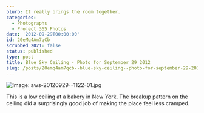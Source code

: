 ```yaml
---
blurb: It really brings the room together.
categories:
  - Photographs
  - Project 365 Photos
date: '2012-09-29T00:00:00'
id: 20eMq4Am7qCb
scrubbed_2021: false
status: published
type: post
title: Blue Sky Ceiling - Photo for September 29 2012
slug: /posts/20emq4am7qcb--blue-sky-ceiling--photo-for-september-29-2012
---
```


![Image: aws-20120929--1122-01.jpg](/aws-20120929--1122-01.jpg)

This is a low ceiling at a bakery in New York. The breakup pattern on the ceiling did a surprisingly good job of making the place feel less cramped.
